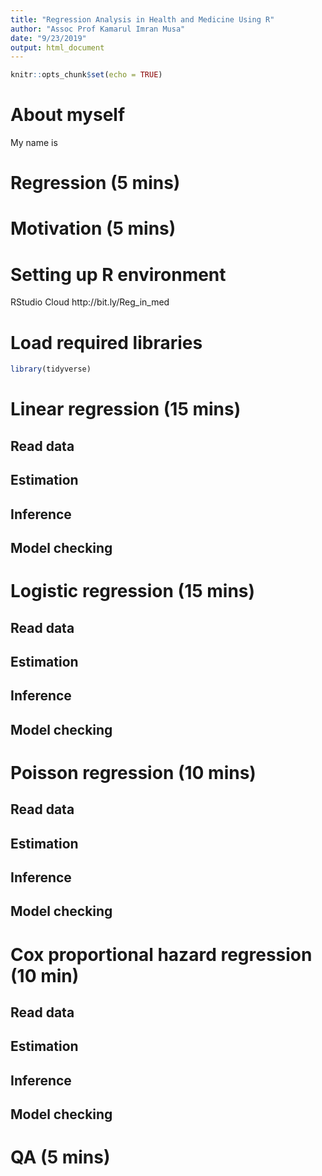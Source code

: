```yaml
---
title: "Regression Analysis in Health and Medicine Using R"
author: "Assoc Prof Kamarul Imran Musa"
date: "9/23/2019"
output: html_document
---
```


```r
knitr::opts_chunk$set(echo = TRUE)
```


# About myself

My name is 

# Regression (5 mins)

# Motivation (5 mins)

# Setting up R environment

RStudio Cloud http://bit.ly/Reg_in_med

# Load required libraries

```r
library(tidyverse)
```


# Linear regression (15 mins)

## Read data

## Estimation

## Inference

## Model checking

# Logistic regression (15 mins)

## Read data

## Estimation

## Inference

## Model checking

# Poisson regression (10 mins)

## Read data

## Estimation

## Inference

## Model checking

# Cox proportional hazard regression (10 min)

## Read data

## Estimation

## Inference

## Model checking

# QA (5 mins)
